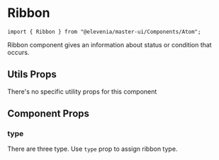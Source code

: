 
# Ribbon
```import { Ribbon } from "@elevenia/master-ui/Components/Atom";```

Ribbon component gives an information about status or condition that occurs.

<Story id="atom-ribbon--ribbon-success" />


## Utils Props

There's no specific utility props for this component

## Component Props
<Props of={Ribbon} />

### type

There are three type. Use `type` prop to assign ribbon type.<br />

<Preview>
  <Story id="atom-ribbon--ribbon-success" />
</Preview>
<Preview>
  <Story id="atom-ribbon--ribbon-warning" />
</Preview>
<Preview>
  <Story id="atom-ribbon--ribbon-error" />
</Preview>
